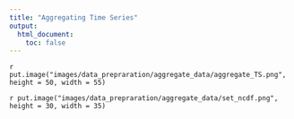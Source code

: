 ```yaml
---
title: "Aggregating Time Series"
output:
  html_document:
    toc: false
---
```


<!--
image dir /images/data_prepraration/aggregate_data
-->

`r put.image("images/data_prepraration/aggregate_data/aggregate_TS.png", height = 50, width = 55)`


`r put.image("images/data_prepraration/aggregate_data/set_ncdf.png", height = 30, width = 35)`


